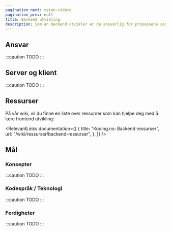 ```yaml
---
pagination_next: veien-videre
pagination_prev: null
title: Backend utvikling
description: Som en backend utvikler er du ansvarlig for prosessene som skjer på serveren, og hvordan den snakker med klienten.
---
```



## Ansvar

:::caution TODO
:::

## Server og klient

:::caution TODO
:::

## Ressurser

På vår wiki, vil du finne en liste over ressurser som kan hjelpe deg med å lære frontend utvikling:

<RelevantLinks
  documentation={[
    {
      title: "Koding.no: Backend ressurser",
      url: "/wiki/ressurser/backend-ressurser",
    },
  ]}
/>

## Mål

### Konsepter

:::caution TODO
:::

### Kodespråk / Teknologi

:::caution TODO
:::

### Ferdigheter

:::caution TODO
:::
